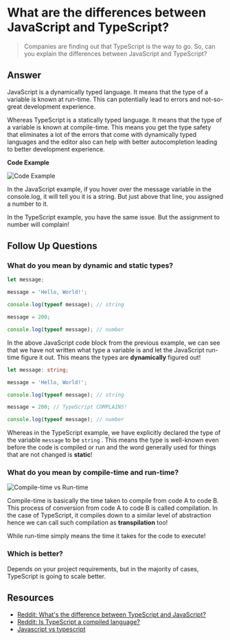 
# What are the differences between JavaScript and TypeScript?

> Companies are finding out that TypeScript is the way to go. So, can you explain the differences between JavaScript and TypeScript?

## Answer

JavaScript is a dynamically typed language. It means that the type of a variable is known at run-time. This can potentially lead to errors and not-so-great development experience.

Whereas TypeScript is a statically typed language. It means that the type of a variable is known at compile-time. This means you get the type safety that eliminates a lot of the errors that come with dynamically typed languages and the editor also can help with better autocompletion leading to better development experience.

**Code Example**

![Code Example](./assets/js-vs-ts-example.webp)

In the JavaScript example, if you hover over the message variable in the console.log, it will tell you it is a string. But just above that line, you assigned a number to it.

In the TypeScript example, you have the same issue. But the assignment to number will complain!

## Follow Up Questions

### What do you mean by dynamic and static types?

```javascript
let message;

message = 'Hello, World!';

console.log(typeof message); // string

message = 200;

console.log(typeof message); // number
```

In the above JavaScript code block from the previous example, we can see that we have not written what type a variable is and let the JavaScript run-time figure it out. This means the types are **dynamically** figured out!

```typescript
let message: string;

message = 'Hello, World!';

console.log(typeof message); // string

message = 200; // TypeScript COMPLAINS!

console.log(typeof message); // number
```

Whereas in the TypeScript example, we have explicitly declared the type of the variable `message` to be `string` . This means the type is well-known even before the code is compiled or run and the word generally used for things that are not changed is **static**!

### What do you mean by compile-time and run-time?

![Compile-time vs Run-time](./assets/compile-time-vs-run-time.webp)

Compile-time is basically the time taken to compile from code A to code B. This process of conversion from code A to code B is called compilation. In the case of TypeScript, it compiles down to a similar level of abstraction hence we can call such compilation as **transpilation** too!

While run-time simply means the time it takes for the code to execute!

### Which is better?

Depends on your project requirements, but in the majority of cases, TypeScript is going to scale better.

## Resources

- [Reddit: What's the difference between TypeScript and JavaScript?](https://www.reddit.com/r/learnprogramming/comments/zi9ora/whats_the_difference_between_typescript_and/)
- [Reddit: Is TypeScript a compiled language?](https://www.reddit.com/r/AskProgramming/comments/ob7z80/is_typescript_a_compiled_language/)
- [Javascript vs typescript](https://www.reddit.com/r/reactjs/comments/14784fy/javascript_vs_typescript/)
